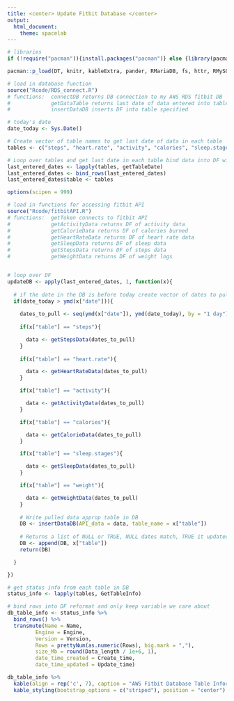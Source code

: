 ---
title: <center> Update Fitbit Database </center>
output: 
  html_document:
    theme: spacelab
---

```{r setup, message=FALSE, warning=FALSE, echo=FALSE}
# libraries
if (!require("pacman")){install.packages("pacman")} else {library(pacman)}

pacman::p_load(DT, knitr, kableExtra, pander, RMariaDB, fs, httr, RMySQL, DBI, odbc, jsonlite, lubridate, devtools, fitbitr, tidyverse)

```

```{r DB, message=FALSE, warning=FALSE, echo=FALSE }
# load in database function
source("Rcode/RDS_connect.R") 
# functions:  connectDB returns DB connection to my AWS RDS fitbit DB
#             getDataTable returns last date of data entered into table in DF
#             insertDataDB inserts DF into table specified

# today's date
date_today <- Sys.Date()

# Create vector of table names to get last date of data in each table
tables <- c("steps", "heart.rate", "activity", "calories", "sleep.stages", "weight")

# Loop over tables and get last date in each table bind data into DF with names of tables from DB
last_entered_dates <- lapply(tables, getTableDate)
last_entered_dates <- bind_rows(last_entered_dates)
last_entered_dates$table <- tables

options(scipen = 999)

```

```{r fitbit API, message=FALSE, warning=FALSE, echo=FALSE}
# load in functions for accessing fitbit API
source("Rcode/fitbitAPI.R")
# functions:  getToken connects to fitbit API 
#             getActivityData returns DF of activity data
#             getCalorieData returns DF of calories burned
#             getHeartRateData returns DF of heart rate data
#             getSleepData returns DF of sleep data
#             getStepsData returns DF of steps data
#             getWeightData returns DF of weight logs


# loop over DF 
updateDB <- apply(last_entered_dates, 1, function(x){    
  
  # if the date in the DB is before today create vector of dates to pull from DB
  if(date_today > ymd(x["date"])){
    
    dates_to_pull <- seq(ymd(x["date"]), ymd(date_today), by = "1 day")
    
    if(x["table"] == "steps"){

      data <- getStepsData(dates_to_pull)
    }  
    
    if(x["table"] == "heart.rate"){

      data <- getHeartRateData(dates_to_pull)
    }

    if(x["table"] == "activity"){

      data <- getActivityData(dates_to_pull)
    }

    if(x["table"] == "calories"){

      data <- getCalorieData(dates_to_pull)
    }

    if(x["table"] == "sleep.stages"){

      data <- getSleepData(dates_to_pull)
    }

    if(x["table"] == "weight"){

      data <- getWeightData(dates_to_pull)
    }
    
    # Write pulled data approp table in DB
    DB <- insertDataDB(API_data = data, table_name = x["table"])
    
    # Returns a list of NULL or TRUE, NULL dates match, TRUE it updated or No data pulled for that date range 
    DB <- append(DB, x["table"])
    return(DB)

  }

})

```

```{r db diagnostics, message=FALSE, warning=FALSE, echo=FALSE}

# get status info from each table in DB
status_info <- lapply(tables, GetTableInfo)

# bind rows into DF reformat and only keep variable we care about
db_table_info <- status_info %>%
  bind_rows() %>%
  transmute(Name = Name, 
         Engine = Engine, 
         Version = Version, 
         Rows = prettyNum(as.numeric(Rows), big.mark = ","), 
         size_Mb = round(Data_length / 1e+6, 1),
         date_time_created = Create_time, 
         date_time_updated = Update_time)

db_table_info %>%
  kable(align = rep('c', 7), caption = "AWS Fitbit Database Table Information") %>%
  kable_styling(bootstrap_options = c("striped"), position = "center") 



```